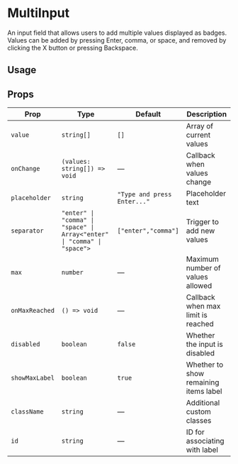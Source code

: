 
# MultiInput

An input field that allows users to add multiple values displayed as badges. Values can be added by pressing Enter, comma, or space, and removed by clicking the X button or pressing Backspace.

<InstallTabs components="MultiInput" />

## Usage

<DefaultMultiInputExample />

## Props

| Prop           | Type                                                                    | Default                     | Description                           |
| -------------- | ----------------------------------------------------------------------- | --------------------------- | ------------------------------------- |
| `value`        | `string[]`                                                              | `[]`                        | Array of current values               |
| `onChange`     | `(values: string[]) => void`                                            | —                           | Callback when values change           |
| `placeholder`  | `string`                                                                | `"Type and press Enter..."` | Placeholder text                      |
| `separator`    | `"enter" \| "comma" \| "space" \| Array<"enter" \| "comma" \| "space">` | `["enter","comma"]`         | Trigger to add new values             |
| `max`          | `number`                                                                | —                           | Maximum number of values allowed      |
| `onMaxReached` | `() => void`                                                            | —                           | Callback when max limit is reached    |
| `disabled`     | `boolean`                                                               | `false`                     | Whether the input is disabled         |
| `showMaxLabel` | `boolean`                                                               | `true`                      | Whether to show remaining items label |
| `className`    | `string`                                                                | —                           | Additional custom classes             |
| `id`           | `string`                                                                | —                           | ID for associating with label         |
